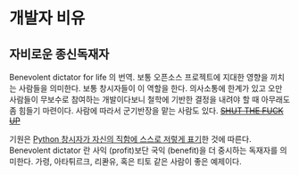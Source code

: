 # 개발자 비유 {#developer-tropes}

## 자비로운 종신독재자 {#BDFL}

Benevolent dictator for life 의 번역. 보통 오픈소스 프로젝트에 지대한 영향을 끼치는 사람들을 의미한다. 보통 창시자들이 이 역할을 한다. 의사소통에 한계가 있고 오만 사람들이 무보수로 참여하는 개발이다보니 철학에 기반한 결정을 내려야 할 때 아무래도 좀 힘들기 마련이다. 사람에 따라서 군기반장을 맡는 사람도 있다. ~~[SHUT THE FUCK UP](https://lkml.org/lkml/2012/12/23/75)~~

기원은 [Python 창시자가 자신의 직함에 스스로 저렇게 표기](http://www.artima.com/weblogs/viewpost.jsp?thread=235725)한 것에 따른다. Benevolent dictator 란 사익 (profit)보단 국익 (benefit)을 더 중시하는 독재자를 의미한다. 가령, 아타튀르크, 리콴유, 혹은 티토 같은 사람이 좋은 예제이다.